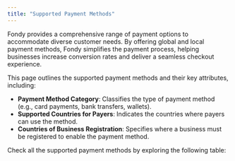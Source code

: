 ```yaml
---
title: "Supported Payment Methods"
---
```





Fondy provides a comprehensive range of payment options to accommodate diverse customer needs. By offering global and local payment methods, Fondy simplifies the payment process, helping businesses increase conversion rates and deliver a seamless checkout experience.

This page outlines the supported payment methods and their key attributes, including:

* **Payment Method Category**: Classifies the type of payment method (e.g., card payments, bank transfers, wallets).
* **Supported Countries for Payers**: Indicates the countries where payers can use the method.
* **Countries of Business Registration**: Specifies where a business must be registered to enable the payment method.

Check all the supported payment methods by exploring the following table:

